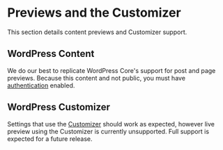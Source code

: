 <Meta title="Features|Previews and the Customizer" />

# Previews and the Customizer
This section details content previews and Customizer support.

## WordPress Content
We do our best to replicate WordPress Core's support for post and page previews. Because this content and not public, you must have [authentication](?path=/docs/features-authentication--page) enabled.

## WordPress Customizer
Settings that use the [Customizer](https://wordpress.com/support/customizer/) should work as expected, however live preview using the Customizer is currently unsupported. Full support is expected for a future release.
